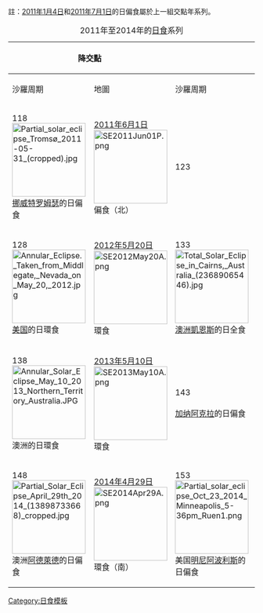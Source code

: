 {{Lunar year eclipse set info}}

註：[[2011年1月4日日食|2011年1月4日]]和[[2011年7月1日日食|2011年7月1日]]的日偏食屬於上一組交點年系列。
{| class="wikitable" style="text-align: center;"
|+ 2011年至2014年的[[日食]]系列
! colspan="2" | 降交點
| rowspan="6" | &nbsp;
! colspan="2" | 升交點
|-
!沙羅周期||地圖
!沙羅周期||地圖
|- align=center
|118<BR>[[File:Partial solar eclipse Tromsø 2011-05-31 (cropped).jpg|150px]]<BR>[[挪威]][[特罗姆瑟]]的日偏食||[[2011年6月1日日食|2011年6月1日]]<BR>[[File:SE2011Jun01P.png|150px]]<BR>偏食（北）
|123||[[2011年11月25日日食|2011年11月25日]]<BR>[[File:SE2011Nov25P.png|150px]]<BR>偏食（南）
|- align=center
|128<BR>[[File:Annular Eclipse. Taken from Middlegate, Nevada on May 20, 2012.jpg|150px]]<BR>[[美国]]{{link-en|米德爾蓋特 (內華達州)|Middlegate, Nevada|米德爾蓋特}}的日環食||[[2012年5月20日日食|2012年5月20日]]<BR>[[File:SE2012May20A.png|150px]]<BR>環食
|133<BR>[[File:Total Solar Eclipse in Cairns, Australia (23689065446).jpg|150px]]<BR>[[澳洲]][[凱恩斯 (昆士蘭州)|凱恩斯]]的日全食||[[2012年11月13日日食|2012年11月13日]]<BR>[[File:SE2012Nov13T.png|150px]]<BR>全食
|- align=center
|138<BR>[[File:Annular Solar Eclipse May 10 2013 Northern Territory Australia.JPG|150px]]<BR>澳洲{{link-en|倫納泉|Renner Springs|丘吉爾石}}的日環食||[[2013年5月10日日食|2013年5月10日]]<BR>[[File:SE2013May10A.png|150px]]<BR>環食
|143<BR><BR>[[加纳]][[阿克拉]]的日偏食||[[2013年11月3日日食|2013年11月3日]]<BR>[[File:SE2013Nov03H.png|150px]]<BR>全環食
|- align=center
|148<BR>[[File:Partial Solar Eclipse April 29th 2014 (13898733668) cropped.jpg|150px]]<BR>澳洲[[阿德萊德]]的日偏食||[[2014年4月29日日食|2014年4月29日]]<BR>[[File:SE2014Apr29A.png|150px]]<BR>環食（南）
|153<BR>[[File:Partial solar eclipse Oct 23 2014 Minneapolis 5-36pm Ruen1.png|150px]]<BR>美国[[明尼阿波利斯]]的日偏食||[[2014年10月23日日食|2014年10月23日]]<BR>[[File:SE2014Oct23P.png|150px]]<BR>偏食（北）
|}<noinclude>
[[Category:日食模板]]
</noinclude>